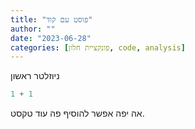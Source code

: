 ```yaml
---
title: "פוסט עם קוד"
author: ""
date: "2023-06-28"
categories: [פונקציית חלון, code, analysis]
---
```


ניוזלטר ראשון

```r
1 + 1
```

אה יפה אפשר להוסיף פה עוד טקסט.

